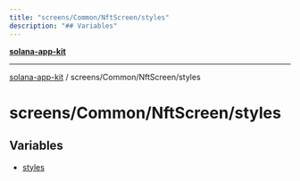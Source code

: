 ```yaml
---
title: "screens/Common/NftScreen/styles"
description: "## Variables"
---
```


[**solana-app-kit**](../../../../README.mdx)

***

[solana-app-kit](../../../../README.mdx) / screens/Common/NftScreen/styles

# screens/Common/NftScreen/styles

## Variables

- [styles](variables/styles.mdx)
